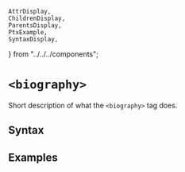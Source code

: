     AttrDisplay,
    ChildrenDisplay,
    ParentsDisplay,
    PtxExample,
    SyntaxDisplay,
} from "../../../components";

# `<biography>`

Short description of what the `<biography>` tag does.

## Syntax

<SyntaxDisplay name="biography" />

## Examples

    